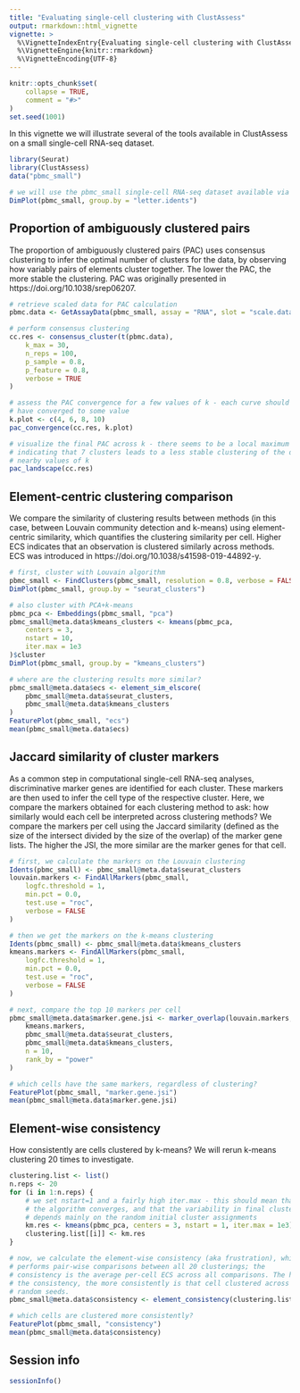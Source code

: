 ```yaml
---
title: "Evaluating single-cell clustering with ClustAssess"
output: rmarkdown::html_vignette
vignette: >
  %\VignetteIndexEntry{Evaluating single-cell clustering with ClustAssess}
  %\VignetteEngine{knitr::rmarkdown}
  %\VignetteEncoding{UTF-8}
---
```


```r
knitr::opts_chunk$set(
    collapse = TRUE,
    comment = "#>"
)
set.seed(1001)
```


In this vignette we will illustrate several of the tools available in 
ClustAssess on a small single-cell RNA-seq dataset.
```r
library(Seurat)
library(ClustAssess)
data("pbmc_small")

# we will use the pbmc_small single-cell RNA-seq dataset available via Seurat
DimPlot(pbmc_small, group.by = "letter.idents")
```


## Proportion of ambiguously clustered pairs
The proportion of ambiguously clustered pairs (PAC) uses consensus clustering
to infer the optimal number of clusters for the data, by observing how
variably pairs of elements cluster together. The lower the PAC, the more stable
the clustering. PAC was originally presented in 
https://doi.org/10.1038/srep06207.
```r
# retrieve scaled data for PAC calculation
pbmc.data <- GetAssayData(pbmc_small, assay = "RNA", slot = "scale.data")

# perform consensus clustering
cc.res <- consensus_cluster(t(pbmc.data),
    k_max = 30,
    n_reps = 100,
    p_sample = 0.8,
    p_feature = 0.8,
    verbose = TRUE
)

# assess the PAC convergence for a few values of k - each curve should
# have converged to some value
k.plot <- c(4, 6, 8, 10)
pac_convergence(cc.res, k.plot)

# visualize the final PAC across k - there seems to be a local maximum at k=7,
# indicating that 7 clusters leads to a less stable clustering of the data than
# nearby values of k
pac_landscape(cc.res)
```

## Element-centric clustering comparison
We compare the similarity of clustering results between methods (in this case,
between Louvain community detection and k-means) using element-centric 
similarity, which quantifies the clustering similarity per cell. Higher ECS
indicates that an observation is clustered similarly across methods. ECS was 
introduced in https://doi.org/10.1038/s41598-019-44892-y.
```r
# first, cluster with Louvain algorithm
pbmc_small <- FindClusters(pbmc_small, resolution = 0.8, verbose = FALSE)
DimPlot(pbmc_small, group.by = "seurat_clusters")

# also cluster with PCA+k-means
pbmc_pca <- Embeddings(pbmc_small, "pca")
pbmc_small@meta.data$kmeans_clusters <- kmeans(pbmc_pca,
    centers = 3,
    nstart = 10,
    iter.max = 1e3
)$cluster
DimPlot(pbmc_small, group.by = "kmeans_clusters")

# where are the clustering results more similar?
pbmc_small@meta.data$ecs <- element_sim_elscore(
    pbmc_small@meta.data$seurat_clusters,
    pbmc_small@meta.data$kmeans_clusters
)
FeaturePlot(pbmc_small, "ecs")
mean(pbmc_small@meta.data$ecs)
```

## Jaccard similarity of cluster markers
As a common step in computational single-cell RNA-seq analyses, discriminative
marker genes are identified for each cluster. These markers are then used to 
infer the cell type of the respective cluster. Here, we compare the markers
obtained for each clustering method to ask: how similarly would each cell be 
interpreted across clustering methods? We compare the markers per cell using
the Jaccard similarity (defined as the size of the intersect divided by the 
size of the overlap) of the marker gene lists. The higher the JSI, the more
similar are the marker genes for that cell.
```r
# first, we calculate the markers on the Louvain clustering
Idents(pbmc_small) <- pbmc_small@meta.data$seurat_clusters
louvain.markers <- FindAllMarkers(pbmc_small,
    logfc.threshold = 1,
    min.pct = 0.0,
    test.use = "roc",
    verbose = FALSE
)

# then we get the markers on the k-means clustering
Idents(pbmc_small) <- pbmc_small@meta.data$kmeans_clusters
kmeans.markers <- FindAllMarkers(pbmc_small,
    logfc.threshold = 1,
    min.pct = 0.0,
    test.use = "roc",
    verbose = FALSE
)

# next, compare the top 10 markers per cell
pbmc_small@meta.data$marker.gene.jsi <- marker_overlap(louvain.markers,
    kmeans.markers,
    pbmc_small@meta.data$seurat_clusters,
    pbmc_small@meta.data$kmeans_clusters,
    n = 10,
    rank_by = "power"
)

# which cells have the same markers, regardless of clustering?
FeaturePlot(pbmc_small, "marker.gene.jsi")
mean(pbmc_small@meta.data$marker.gene.jsi)
```


## Element-wise consistency
How consistently are cells clustered by k-means? We will rerun k-means 
clustering 20 times to investigate.
```r
clustering.list <- list()
n.reps <- 20
for (i in 1:n.reps) {
    # we set nstart=1 and a fairly high iter.max - this should mean that
    # the algorithm converges, and that the variability in final clusterings
    # depends mainly on the random initial cluster assignments
    km.res <- kmeans(pbmc_pca, centers = 3, nstart = 1, iter.max = 1e3)$cluster
    clustering.list[[i]] <- km.res
}

# now, we calculate the element-wise consistency (aka frustration), which
# performs pair-wise comparisons between all 20 clusterings; the
# consistency is the average per-cell ECS across all comparisons. The higher
# the consistency, the more consistently is that cell clustered across
# random seeds.
pbmc_small@meta.data$consistency <- element_consistency(clustering.list)

# which cells are clustered more consistently?
FeaturePlot(pbmc_small, "consistency")
mean(pbmc_small@meta.data$consistency)
```

## Session info
```r
sessionInfo()
```
